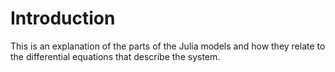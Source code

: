 # Introduction

This is an explanation of the parts of the Julia models and how they relate to the differential equations that describe the system.

